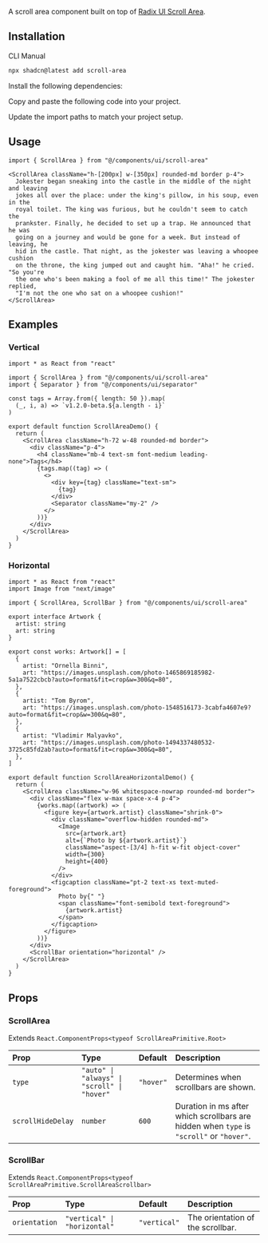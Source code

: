 
<ComponentPreview demoName="scroll-area-demo"  />

A scroll area component built on top of [Radix UI Scroll Area](https://www.radix-ui.com/primitives/docs/components/scroll-area).

## Installation

<Tabs defaultValue="cli">

<TabsList>
  <TabsTrigger value="cli">CLI</TabsTrigger>
  <TabsTrigger value="manual">Manual</TabsTrigger>
</TabsList>

<TabsContent value="cli">

```bash
npx shadcn@latest add scroll-area
```

</TabsContent>

<TabsContent value="manual">

<Steps>

<Step>Install the following dependencies:</Step>

<InstallBlock packageName="@radix-ui/react-scroll-area" />

<Step>Copy and paste the following code into your project.</Step>

<ComponentSource name="scroll-area" />

<Step>Update the import paths to match your project setup.</Step>

</Steps>

</TabsContent>

</Tabs>

## Usage

```tsx
import { ScrollArea } from "@/components/ui/scroll-area"
```

```tsx
<ScrollArea className="h-[200px] w-[350px] rounded-md border p-4">
  Jokester began sneaking into the castle in the middle of the night and leaving
  jokes all over the place: under the king's pillow, in his soup, even in the
  royal toilet. The king was furious, but he couldn't seem to catch the
  prankster. Finally, he decided to set up a trap. He announced that he was
  going on a journey and would be gone for a week. But instead of leaving, he
  hid in the castle. That night, as the jokester was leaving a whoopee cushion
  on the throne, the king jumped out and caught him. "Aha!" he cried. "So you're
  the one who's been making a fool of me all this time!" The jokester replied,
  "I'm not the one who sat on a whoopee cushion!"
</ScrollArea>
```

## Examples

### Vertical

<ComponentPreview demoName="scroll-area-demo"  />

```tsx
import * as React from "react"

import { ScrollArea } from "@/components/ui/scroll-area"
import { Separator } from "@/components/ui/separator"

const tags = Array.from({ length: 50 }).map(
  (_, i, a) => `v1.2.0-beta.${a.length - i}`
)

export default function ScrollAreaDemo() {
  return (
    <ScrollArea className="h-72 w-48 rounded-md border">
      <div className="p-4">
        <h4 className="mb-4 text-sm font-medium leading-none">Tags</h4>
        {tags.map((tag) => (
          <>
            <div key={tag} className="text-sm">
              {tag}
            </div>
            <Separator className="my-2" />
          </>
        ))}
      </div>
    </ScrollArea>
  )
}
```

### Horizontal

<ComponentPreview demoName="scroll-area-horizontal-demo"  />

```tsx
import * as React from "react"
import Image from "next/image"

import { ScrollArea, ScrollBar } from "@/components/ui/scroll-area"

export interface Artwork {
  artist: string
  art: string
}

export const works: Artwork[] = [
  {
    artist: "Ornella Binni",
    art: "https://images.unsplash.com/photo-1465869185982-5a1a7522cbcb?auto=format&fit=crop&w=300&q=80",
  },
  {
    artist: "Tom Byrom",
    art: "https://images.unsplash.com/photo-1548516173-3cabfa4607e9?auto=format&fit=crop&w=300&q=80",
  },
  {
    artist: "Vladimir Malyavko",
    art: "https://images.unsplash.com/photo-1494337480532-3725c85fd2ab?auto=format&fit=crop&w=300&q=80",
  },
]

export default function ScrollAreaHorizontalDemo() {
  return (
    <ScrollArea className="w-96 whitespace-nowrap rounded-md border">
      <div className="flex w-max space-x-4 p-4">
        {works.map((artwork) => (
          <figure key={artwork.artist} className="shrink-0">
            <div className="overflow-hidden rounded-md">
              <Image
                src={artwork.art}
                alt={`Photo by ${artwork.artist}`}
                className="aspect-[3/4] h-fit w-fit object-cover"
                width={300}
                height={400}
              />
            </div>
            <figcaption className="pt-2 text-xs text-muted-foreground">
              Photo by{" "}
              <span className="font-semibold text-foreground">
                {artwork.artist}
              </span>
            </figcaption>
          </figure>
        ))}
      </div>
      <ScrollBar orientation="horizontal" />
    </ScrollArea>
  )
}
```

## Props

### ScrollArea

Extends `React.ComponentProps<typeof ScrollAreaPrimitive.Root>`

| Prop | Type | Default | Description |
| :-- | :-- | :-- | :-- |
| `type` | `"auto" \| "always" \| "scroll" \| "hover"` | `"hover"` | Determines when scrollbars are shown. |
| `scrollHideDelay` | `number` | `600` | Duration in ms after which scrollbars are hidden when `type` is `"scroll"` or `"hover"`. |

### ScrollBar

Extends `React.ComponentProps<typeof ScrollAreaPrimitive.ScrollAreaScrollbar>`

| Prop | Type | Default | Description |
| :-- | :-- | :-- | :-- |
| `orientation` | `"vertical" \| "horizontal"` | `"vertical"` | The orientation of the scrollbar. |